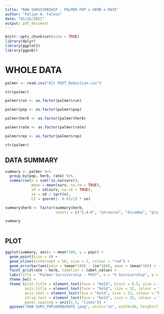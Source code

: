 ```yaml
---
title: "RAW SURVIVORSHIP - PALMER POP x HERB x RATE"
author: "Felipe A. Faleco"
date: "01/26/2021"
output: pdf_document
---
```


```r

knitr::opts_chunk$set(echo = TRUE)
library(dplyr)
library(ggplot2)
library(ggpubr)

```


# WHOLE DATA

```r

palmer <- read.csv("All POST_Reduction.csv")

str(palmer)

palmer$run <- as.factor(palmer$run)

palmer$pop <- as.factor(palmer$pop)

palmer$herb <- as.factor(palmer$herb)

palmer$rate <- as.factor(palmer$rate)

palmer$rep <- as.factor(palmer$rep)

str(palmer)

```


## DATA SUMMARY

```r

summary <- palmer %>% 
  group_by(pop, herb, rate) %>% 
  summarise(n = sum(!is.na(surv)), 
            mean = mean(surv, na.rm = TRUE), 
            sd = sd(surv, na.rm = TRUE),
            se = sd / sqrt(n),
            CI = qnorm(1- 0.05/2) * se)

summary$herb <- factor(summary$herb,
                       levels = c("2,4-D", "atrazine", "dicamba", "glufosinate", "glyphosate", "imazethapyr", "lactofen", "mesotrione"))

summary
            
```



## PLOT

```r

ggplot(summary, aes(x = mean*100, y = pop)) + 
  geom_point(size = 4) + 
  geom_vline(xintercept = 50, size = 1, colour = "red") +
  geom_errorbar(aes(xmin = (mean*100) - (se*100), xmax = (mean*100) + (se*100), width = 0.2)) + 
  facet_grid(rate ~ herb, labeller = label_value) +
  labs(title = "Palmer Survivorship - POST", x = "% Survivorship", y = "Accession") + 
  theme_bw() + 
  theme (plot.title = element_text(face = "bold", hjust = 0.5, size = 38, colour = "darkgreen"), 
         axis.title = element_text(face = "bold", size = 32, colour = "darkgreen"), 
         axis.text = element_text(face = "bold", size = 22, colour = "black"),
         strip.text = element_text(face = "bold", size = 25, colour = "black"),
         panel.spacing = unit(1.5, "lines")) +
  ggsave("RAW SURV_POPxHERBxRATE.jpeg", units="in", width=30, height=7, dpi=600)


```








